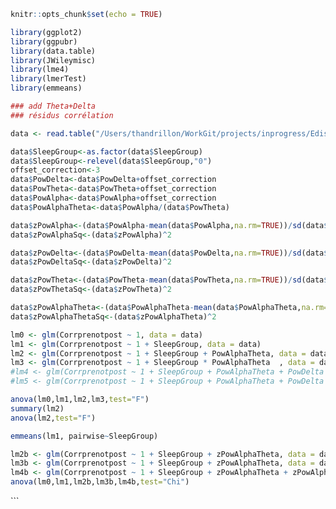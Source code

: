 ```r
knitr::opts_chunk$set(echo = TRUE)
```


```r
library(ggplot2)
library(ggpubr)
library(data.table)
library(JWileymisc)
library(lme4)
library(lmerTest)
library(emmeans)

### add Theta+Delta
### résidus corrélation

data <- read.table("/Users/thandrillon/WorkGit/projects/inprogress/Edison_scripts/Spatial_Insight/Insight_Data_clean_Pow.txt", header = TRUE, sep = ",", stringsAsFactors = FALSE)

data$SleepGroup<-as.factor(data$SleepGroup)
data$SleepGroup<-relevel(data$SleepGroup,"0")
offset_correction<-3
data$PowDelta<-data$PowDelta+offset_correction
data$PowTheta<-data$PowTheta+offset_correction
data$PowAlpha<-data$PowAlpha+offset_correction
data$PowAlphaTheta<-data$PowAlpha/(data$PowTheta)

data$zPowAlpha<-(data$PowAlpha-mean(data$PowAlpha,na.rm=TRUE))/sd(data$PowAlpha,na.rm=TRUE)
data$zPowAlphaSq<-(data$zPowAlpha)^2

data$zPowDelta<-(data$PowDelta-mean(data$PowDelta,na.rm=TRUE))/sd(data$PowDelta,na.rm=TRUE)
data$zPowDeltaSq<-(data$zPowDelta)^2

data$zPowTheta<-(data$PowTheta-mean(data$PowTheta,na.rm=TRUE))/sd(data$PowTheta,na.rm=TRUE)
data$zPowThetaSq<-(data$zPowTheta)^2

data$zPowAlphaTheta<-(data$PowAlphaTheta-mean(data$PowAlphaTheta,na.rm=TRUE))/sd(data$PowAlphaTheta,na.rm=TRUE)
data$zPowAlphaThetaSq<-(data$zPowAlphaTheta)^2

lm0 <- glm(Corrprenotpost ~ 1, data = data)
lm1 <- glm(Corrprenotpost ~ 1 + SleepGroup, data = data)
lm2 <- glm(Corrprenotpost ~ 1 + SleepGroup + PowAlphaTheta, data = data)
lm3 <- glm(Corrprenotpost ~ 1 + SleepGroup * PowAlphaTheta  , data = data)
#lm4 <- glm(Corrprenotpost ~ 1 + SleepGroup + PowAlphaTheta + PowDelta +  + PowAlpha, data = data)
#lm5 <- glm(Corrprenotpost ~ 1 + SleepGroup + PowAlphaTheta + PowDelta +  + PowAlpha + PowTheta, data = data)

anova(lm0,lm1,lm2,lm3,test="F")
summary(lm2)
anova(lm2,test="F")

emmeans(lm1, pairwise~SleepGroup)

lm2b <- glm(Corrprenotpost ~ 1 + SleepGroup + zPowAlphaTheta, data = data)
lm3b <- glm(Corrprenotpost ~ 1 + SleepGroup + zPowAlphaTheta, data = data)
lm4b <- glm(Corrprenotpost ~ 1 + SleepGroup + zPowAlphaTheta + zPowAlphaThetaSq, data = data)
anova(lm0,lm1,lm2b,lm3b,lm4b,test="Chi")

```

```